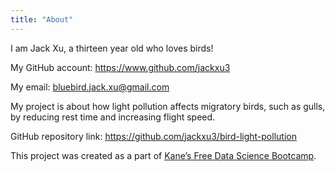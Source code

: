 ```yaml
---
title: "About"
---
```


I am Jack Xu, a thirteen year old who loves birds!

My GitHub account: <https://www.github.com/jackxu3>

My email: <bluebird.jack.xu@gmail.com>

My project is about how light pollution affects migratory birds, such as gulls, by reducing rest time and increasing flight speed.

GitHub repository link: <https://github.com/jackxu3/bird-light-pollution>

This project was created as a part of [Kane's Free Data Science Bootcamp](https://bootcamp.davidkane.info/).
